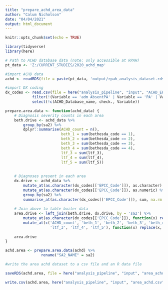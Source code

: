 ```yaml
---
title: "prepare_achd_area_data"
author: "Calum Nicholson"
date: "04/04/2021"
output: html_document
---
```


```r
knitr::opts_chunk$set(echo = TRUE)

library(tidyverse)
library(here)
```

``` r
# Path to ACHD database data (note: only accessible at RPAH)
pt_data <- 'Z:/CURRENT_STUDIES/2020_achd_map'
```

``` r
#import ACHD data
achd <- readRDS(file = paste(pt_data, 'output/rpah_analysis_dataset.rds', sep=""))

#import DX coding
dx_codes <- read.csv(file = here("analysis_pipeline", "input", "ACHD_EPCC_coding.csv"), fileEncoding="UTF-8-BOM") %>% 
            filter(!(Variable == 'adm_AbsentPA' | Variable == 'PA' | Variable == "achd_id")) %>%
            select(!c(ACHD_Database_name, check., Variable))
```


``` r

prepare.area.data <- function(achd_data) {
    # Diagnosis severity counts in each area
    beth.drive <- achd_data %>%
        group_by(sa2) %>%
        dplyr::summarise(ACHD_count = n(), 
                         beth_1 = sum(bethesda_code == 1),
                         beth_2 = sum(bethesda_code == 2), 
                         beth_3 = sum(bethesda_code == 3), 
                         beth_4 = sum(bethesda_code == 4),
                         ltf_3 = sum(ltf_3),
                         ltf_4 = sum(ltf_4),
                         ltf_5 = sum(ltf_5))
        
    
    # Diagnoses present in each area 
    dx.drive <- achd_data %>%
        mutate_at(as.character(dx_codes[['EPCC_Code']]), as.character) %>% 
        mutate_at(as.character(dx_codes[['EPCC_Code']]), as.numeric) %>%
        group_by(sa2) %>% 
        summarise_at(as.character(dx_codes[['EPCC_Code']]), sum, na.rm = TRUE)
    
    # Join above to table builer data
    area.drive <- left_join(beth.drive, dx.drive, by = 'sa2') %>% 
        mutate_at(as.character(dx_codes[['EPCC_Code']]), function(x) replace(x, is.na(x), 0)) %>%
        mutate_at(c('ACHD_count', 'beth_1', 'beth_2', 'beth_3', 'beth_4',
                    'ltf_3', 'ltf_4', 'ltf_5'), function(x) replace(x, is.na(x), 0))
    
    area.drive
}

```

``` r
achd.area <- prepare.area.data(achd) %>%
                rename("SA2_NAME" = sa2)

```

``` r
#write the area achd dataset to a csv file and an R data file

saveRDS(achd.area, file = here("analysis_pipeline", "input", "area_achd.rds"))

write.csv(achd.area, here("analysis_pipeline", "input", "area_achd.csv"))
```





